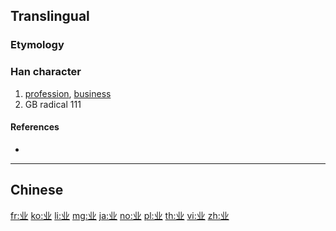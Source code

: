 {{character info/new}}
{{also|業}}<!-- may be replaced by zh-forms -->

==Translingual==
{{stroke order}}

===Etymology===
{{Han simp|業}}

===Han character===
{{Han char|rn=1|rad=一|as=04|sn=5|four=|canj=TC,XTC|ids=⿶䒑⿰丨丨}}

# [[profession]], [[business]]
# GB radical 111

====References====
* {{Han ref|kx=0078.021|hdz=10015.040|uh=4E1A|ud=19994}}

----

==Chinese==
{{zh-see|業}}

[[fr:业]]
[[ko:业]]
[[li:业]]
[[mg:业]]
[[ja:业]]
[[no:业]]
[[pl:业]]
[[th:业]]
[[vi:业]]
[[zh:业]]